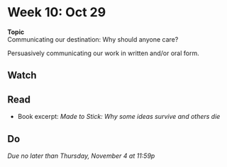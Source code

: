 # Week 10: Oct 29

<div class="boxed" id="center">
**Topic**  
Communicating our destination: Why should anyone care?</div>

Persuasively communicating our work in written and/or oral form.

## Watch

## Read

+ Book excerpt: _Made to Stick: Why some ideas survive and others die_

## Do

_Due no later than Thursday, November 4 at 11:59p_
